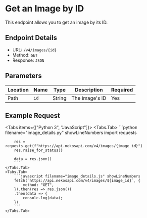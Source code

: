 
# Get an Image by ID

This endpoint allows you to get an image by its ID.

## Endpoint Details

-   URL: `/v4/images/{id}`
-   Method: `GET`
-   Response: `JSON`

## Parameters

| Location | Name | Type    | Description    | Required |
| -------- | ---- | ------- | -------------- | -------- |
| Path     | `id` | String  | The image's ID | Yes      |

## Example Request

<Tabs items={["Python 3", "JavaScript"]}>
    <Tabs.Tab>
        ```python filename="image_details.py" showLineNumbers
        import requests

        res = requests.get(f"https://api.nekosapi.com/v4/images/{image_id}")
        res.raise_for_status()

        data = res.json()
        ```
    </Tabs.Tab>
    <Tabs.Tab>
        ```javascript filename="image_details.js" showLineNumbers
        fetch(`https://api.nekosapi.com/v4/images/${image_id}`, {
            method: "GET",
        }).then(res => res.json())
        .then(data => {
            console.log(data);
        })
        ```
    </Tabs.Tab>

</Tabs>
